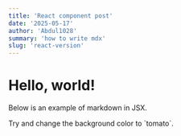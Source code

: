 ```yaml
---
title: 'React component post'
date: '2025-05-17'
author: 'Abdul1028'
summary: 'how to write mdx'
slug: 'react-version'
---
```


# Hello, world!

Below is an example of markdown in JSX.

<div style={{backgroundColor: 'tomato', padding: '1rem'}}>
  Try and change the background color to `tomato`.
</div>